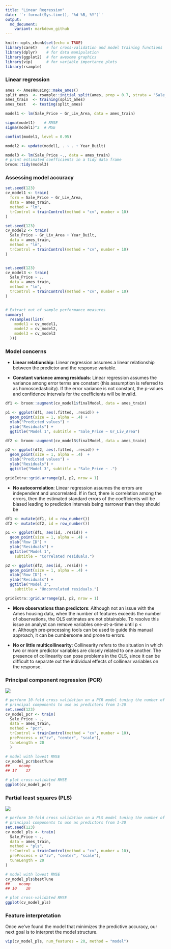 ```yaml
---
title: "Linear Regression"
date: '`r format(Sys.time(), "%d %B, %Y")`'
output:
  md_document:
    variant: markdown_github
---
```


```r
knitr::opts_chunk$set(echo = TRUE)
library(caret)    # for cross-validation and model training functions
library(dplyr)    # for data manipulation
library(ggplot2)  # for awesome graphics
library(vip)      # for variable importance plots
library(rsample)
```


### Linear regression 

```r
ames <- AmesHousing::make_ames()
split_ames  <- rsample::initial_split(ames, prop = 0.7, strata = "Sale_Price")
ames_train  <- training(split_ames)
ames_test   <- testing(split_ames)

model1 <- lm(Sale_Price ~ Gr_Liv_Area, data = ames_train)

sigma(model1)    # RMSE
sigma(model1)^2  # MSE

confint(model1, level = 0.95)
```

```r
model2 <- update(model1, . ~ . + Year_Built)
```


```r
model3 <- lm(Sale_Price ~., data = ames_train) 
# print estimated coefficients in a tidy data frame
broom::tidy(model3)  
```

### Assessing model accuracy

```r
set.seed(123)
cv_model1 <- train(
  form = Sale_Price ~ Gr_Liv_Area, 
  data = ames_train, 
  method = "lm",
  trControl = trainControl(method = "cv", number = 10)
)

set.seed(123)
cv_model2 <- train(
  Sale_Price ~ Gr_Liv_Area + Year_Built, 
  data = ames_train, 
  method = "lm",
  trControl = trainControl(method = "cv", number = 10)
)


set.seed(123)
cv_model3 <- train(
  Sale_Price ~ ., 
  data = ames_train, 
  method = "lm",
  trControl = trainControl(method = "cv", number = 10)
)


# Extract out of sample performance measures
summary(
  resamples(list(
    model1 = cv_model1, 
    model2 = cv_model2, 
    model3 = cv_model3
  )))

```

### Model concerns

- **Linear relationship**: Linear regression assumes a linear relationship between the predictor and the response variable.

- **Constant variance among residuals**: Linear regression assumes the variance among error terms are constant (this assumption is referred to as homoscedasticity). If the error variance is not constant, the p-values and confidence intervals for the coefficients will be invalid.

```r
df1 <- broom::augment(cv_model1$finalModel, data = ames_train)

p1 <- ggplot(df1, aes(.fitted, .resid)) + 
  geom_point(size = 1, alpha = .4) +
  xlab("Predicted values") +
  ylab("Residuals") +
  ggtitle("Model 1", subtitle = "Sale_Price ~ Gr_Liv_Area")

df2 <- broom::augment(cv_model3$finalModel, data = ames_train)

p2 <- ggplot(df2, aes(.fitted, .resid)) + 
  geom_point(size = 1, alpha = .4)  +
  xlab("Predicted values") +
  ylab("Residuals") +
  ggtitle("Model 3", subtitle = "Sale_Price ~ .")

gridExtra::grid.arrange(p1, p2, nrow = 1)

```


- **No autocorrelation**: Linear regression assumes the errors are independent and uncorrelated. If in fact, there is correlation among the errors, then the estimated standard errors of the coefficients will be biased leading to prediction intervals being narrower than they should be

```r
df1 <- mutate(df1, id = row_number())
df2 <- mutate(df2, id = row_number())

p1 <- ggplot(df1, aes(id, .resid)) + 
  geom_point(size = 1, alpha = .4) +
  xlab("Row ID") +
  ylab("Residuals") +
  ggtitle("Model 1",
    subtitle = "Correlated residuals.")

p2 <- ggplot(df2, aes(id, .resid)) + 
  geom_point(size = 1, alpha = .4) +
  xlab("Row ID") +
  ylab("Residuals") +
  ggtitle("Model 3",
    subtitle = "Uncorrelated residuals.")

gridExtra::grid.arrange(p1, p2, nrow = 1)
```


- **More observations than predictors**: Although not an issue with the Ames housing data, when the number of features exceeds the number of observations, the OLS estimates are not obtainable. To resolve this issue an analyst can remove variables one-at-a-time until p < n. Although pre-processing tools can be used to guide this manual approach, it can be cumbersome and prone to errors. 

- **No or little multicollinearity**: Collinearity refers to the situation in which two or more predictor variables are closely related to one another. The presence of collinearity can pose problems in the OLS, since it can be difficult to separate out the individual effects of collinear variables on the response. 


### Principal component regression (PCR)

![](pic/5.png)


```r
# perform 10-fold cross validation on a PCR model tuning the number of
# principal components to use as predictors from 1-20
set.seed(123)
cv_model_pcr <- train(
  Sale_Price ~ ., 
  data = ames_train, 
  method = "pcr",
  trControl = trainControl(method = "cv", number = 10),
  preProcess = c("zv", "center", "scale"),
  tuneLength = 20
  )

# model with lowest RMSE
cv_model_pcr$bestTune
##    ncomp
## 17    17

# plot cross-validated RMSE
ggplot(cv_model_pcr)
```



### Partial least squares (PLS)

![](pic/6.png)
```r
# perform 10-fold cross validation on a PLS model tuning the number of
# principal components to use as predictors from 1-20
set.seed(123)
cv_model_pls <- train(
  Sale_Price ~ ., 
  data = ames_train, 
  method = "pls",
  trControl = trainControl(method = "cv", number = 10),
  preProcess = c("zv", "center", "scale"),
  tuneLength = 20
)

# model with lowest RMSE
cv_model_pls$bestTune
##    ncomp
## 10    10

# plot cross-validated RMSE
ggplot(cv_model_pls)
```

### Feature interpretation


Once we’ve found the model that minimizes the predictive accuracy, our next goal is to interpret the model structure.


```r
vip(cv_model_pls, num_features = 20, method = "model")
```













